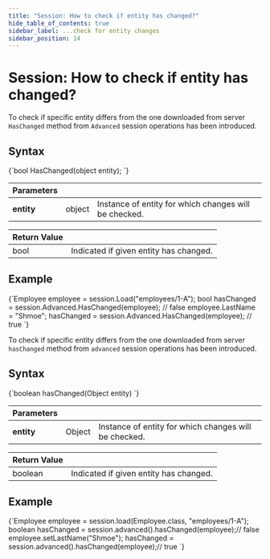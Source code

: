 ---
title: "Session: How to check if entity has changed?"
hide_table_of_contents: true
sidebar_label: ...check for entity changes
sidebar_position: 14
---




# Session: How to check if entity has changed?
<LanguageSwitcher supportedLanguages={supportedLanguages} />
<LanguageContent language="csharp">


To check if specific entity differs from the one downloaded from server `HasChanged` method from `Advanced` session operations has been introduced.

## Syntax

<TabItem value="has_changed_1" label="has_changed_1">
<CodeBlock language="csharp">
{`bool HasChanged(object entity);
`}
</CodeBlock>
</TabItem>

| Parameters | | |
| ------------- | ------------- | ----- |
| **entity** | object | Instance of entity for which changes will be checked. |

| Return Value | |
| ------------- | ----- |
| bool | Indicated if given entity has changed. |

## Example

<TabItem value="has_changed_2" label="has_changed_2">
<CodeBlock language="csharp">
{`Employee employee = session.Load<Employee>("employees/1-A");
bool hasChanged = session.Advanced.HasChanged(employee); // false
employee.LastName = "Shmoe";
hasChanged = session.Advanced.HasChanged(employee); // true
`}
</CodeBlock>
</TabItem>


</LanguageContent>
<LanguageContent language="java">


To check if specific entity differs from the one downloaded from server `hasChanged` method from `advanced` session operations has been introduced.

## Syntax

<TabItem value="has_changed_1" label="has_changed_1">
<CodeBlock language="java">
{`boolean hasChanged(Object entity)
`}
</CodeBlock>
</TabItem>

| Parameters | | |
| ------------- | ------------- | ----- |
| **entity** | Object | Instance of entity for which changes will be checked. |

| Return Value | |
| ------------- | ----- |
| boolean | Indicated if given entity has changed. |

## Example

<TabItem value="has_changed_2" label="has_changed_2">
<CodeBlock language="java">
{`Employee employee = session.load(Employee.class, "employees/1-A");
boolean hasChanged = session.advanced().hasChanged(employee);// false
employee.setLastName("Shmoe");
hasChanged = session.advanced().hasChanged(employee);// true
`}
</CodeBlock>
</TabItem>


</LanguageContent>

<!---
- [How to check if there are any changes on a session?](./check-if-there-are-any-changes-on-a-session)

-->
